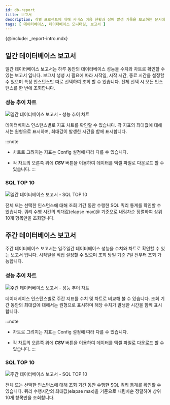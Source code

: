 ```yaml
---
id: db-report
title: 보고서
description: 개별 프로젝트에 대해 서비스 이용 현황과 장애 발생 기록을 보고하는 문서에 대해 알아봅니다.
tags: [ 데이터베이스, 데이터베이스 모니터링, 보고서 ]
---
```


{@include: _report-intro.mdx}

## 일간 데이터베이스 보고서

일간 데이터베이스 보고서는 하루 동안의 데이터베이스 성능을 수치와 차트로 확인할 수 있는 보고서 입니다. 보고서 생성 시 필요에 따라 시작일, 시작 시간, 종료 시간을 설정할 수 있으며
특정 인스턴스만 따로 선택하여 조회 할 수 있습니다. 전체 선택 시 모든 인스턴스를 한 번에 조회합니다.

### 성능 추이 차트

![일간 데이터베이스 보고서 - 성능 추이 차트](https://img.whatap.io/media/images/db_daily_report_01.png)

데이터베이스 인스턴스별로 지표 차트를 확인할 수 있습니다. 각 지표의 최대값에 대해서는 원형으로 표시하며, 최대값이 발생한 시간을 함께 표시합니다.

:::note
* 차트로 그려지는 지표는 Config 설정에 따라 다를 수 있습니다.
<!-- 담당자 문의 Config ?? -->
* 각 차트의 오른쪽 위에 ***CSV*** 버튼을 이용하여 데이터를 엑셀 파일로 다운로드 할 수 있습니다.
:::

### SQL TOP 10

![일간 데이터베이스 보고서 - SQL TOP 10](https://img.whatap.io/media/images/db_daily_report_02.png)

전체 또는 선택한 인스턴스에 대해 조회 기간 동안 수행한 SQL 쿼리 통계를 확인할 수 있습니다. 쿼리 수행 시간의 최대값(elapse max)을 기준으로 내림차순 정렬하여 상위 10개 항목만을 조회합니다.

## 주간 데이터베이스 보고서

주간 데이터베이스 보고서는 일주일간 데이터베이스 성능을 수치와 차트로 확인할 수 있는 보고서 입니다. 시작일을 직접 설정할 수 있으며 조회 당일 기준 7일 전부터 조회 가능합니다.

### 성능 추이 차트

![주간 데이터베이스 보고서 - 성능 추이 차트](https://img.whatap.io/media/images/db_weekly_report_01.png)

데이터베이스 인스턴스별로 주간 지표를 수치 및 차트로 비교해 볼 수 있습니다. 조회 기간 동안의 최대값에 대해서는 원형으로 표시하며 해당 수치가 발생한 시간을 함께 표시합니다.

:::note
* 차트로 그려지는 지표는 Config 설정에 따라 다를 수 있습니다.
<!-- 담당자 문의 Config ?? -->
* 각 차트의 오른쪽 위에 ***CSV*** 버튼을 이용하여 데이터를 엑셀 파일로 다운로드 할 수 있습니다.
:::

### SQL TOP 10

![주간 데이터베이스 보고서 - SQL TOP 10](https://img.whatap.io/media/images/db_weekly_report_02.png)

전체 또는 선택한 인스턴스에 대해 조회 기간 동안 수행한 SQL 쿼리 통계를 확인할 수 있습니다. 쿼리 수행시간의 최대값(elapse max)을 기준으로 내림차순 정렬하여 상위 10개 항목만을 조회합니다.
